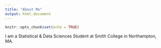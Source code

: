 ```yaml
---
title: "About Me"
output: html_document
---
```


```r
knitr::opts_chunk$set(echo = TRUE)
```

I am a Statistical & Data Sciences Student at Smith College in Northampton, MA. 